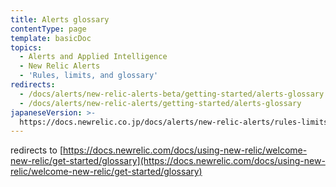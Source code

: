 ```yaml
---
title: Alerts glossary
contentType: page
template: basicDoc
topics:
  - Alerts and Applied Intelligence
  - New Relic Alerts
  - 'Rules, limits, and glossary'
redirects:
  - /docs/alerts/new-relic-alerts-beta/getting-started/alerts-glossary
  - /docs/alerts/new-relic-alerts/getting-started/alerts-glossary
japaneseVersion: >-
  https://docs.newrelic.co.jp/docs/alerts/new-relic-alerts/rules-limits-glossary/alerts-glossary
---
```


redirects to [https://docs.newrelic.com/docs/using-new-relic/welcome-new-relic/get-started/glossary](https://docs.newrelic.com/docs/using-new-relic/welcome-new-relic/get-started/glossary)
